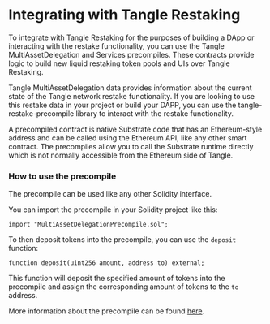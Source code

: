 # Integrating with Tangle Restaking

To integrate with Tangle Restaking for the purposes of building a DApp or interacting with the restake functionality, you can use the Tangle MultiAssetDelegation and Services precompiles. These contracts provide logic to build new liquid restaking token pools and UIs over Tangle Restaking.

Tangle MultiAssetDelegation data provides information about the current state of the Tangle network restake functionality.
If you are looking to use this restake data in your project or build your DAPP, you can use the tangle-restake-precompile library to interact with the restake functionality.

A precompiled contract is native Substrate code that has an Ethereum-style address and can be called using the Ethereum API, like any other smart contract.
The precompiles allow you to call the Substrate runtime directly which is not normally accessible from the Ethereum side of Tangle.

### How to use the precompile

The precompile can be used like any other Solidity interface.

You can import the precompile in your Solidity project like this:

```solidity
import "MultiAssetDelegationPrecompile.sol";
```

To then deposit tokens into the precompile, you can use the `deposit` function:

```solidity
function deposit(uint256 amount, address to) external;
```

This function will deposit the specified amount of tokens into the precompile and assign the corresponding amount of tokens to the `to` address.

More information about the precompile can be found [here](./restake_precompile.mdx).
